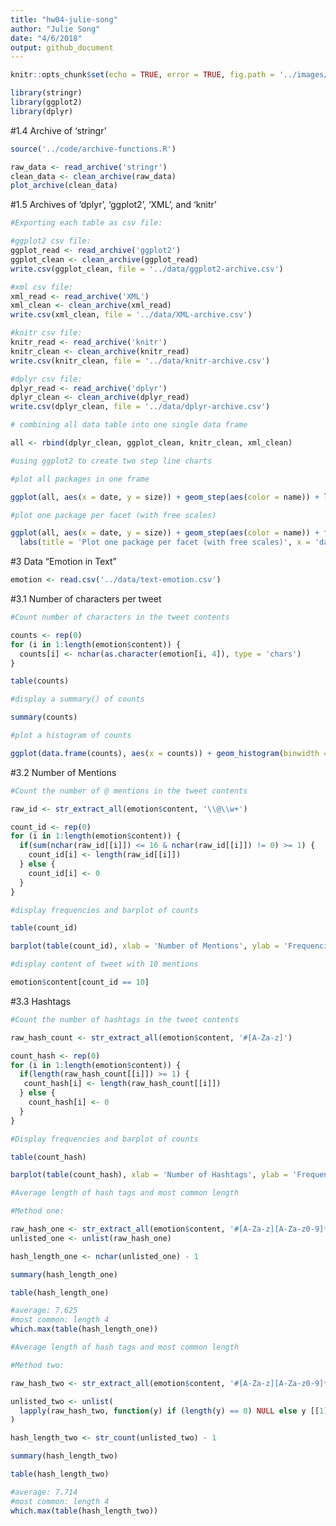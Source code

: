 ```yaml
---
title: "hw04-julie-song"
author: "Julie Song"
date: "4/6/2018"
output: github_document
---
```


```r
knitr::opts_chunk$set(echo = TRUE, error = TRUE, fig.path = '../images/')
```

```r
library(stringr)
library(ggplot2)
library(dplyr)
```


#1.4 Archive of 'stringr'

```r
source('../code/archive-functions.R')
```

```r
raw_data <- read_archive('stringr')
clean_data <- clean_archive(raw_data)
plot_archive(clean_data)
```

#1.5 Archives of 'dplyr', 'ggplot2', 'XML', and 'knitr'

```r
#Exporting each table as csv file: 

#ggplot2 csv file: 
ggplot_read <- read_archive('ggplot2')
ggplot_clean <- clean_archive(ggplot_read)
write.csv(ggplot_clean, file = '../data/ggplot2-archive.csv')

#xml csv file: 
xml_read <- read_archive('XML')
xml_clean <- clean_archive(xml_read)
write.csv(xml_clean, file = '../data/XML-archive.csv')

#knitr csv file:
knitr_read <- read_archive('knitr')
knitr_clean <- clean_archive(knitr_read)
write.csv(knitr_clean, file = '../data/knitr-archive.csv')

#dplyr csv file: 
dplyr_read <- read_archive('dplyr')
dplyr_clean <- clean_archive(dplyr_read)
write.csv(dplyr_clean, file = '../data/dplyr-archive.csv')

```

```r

# combining all data table into one single data frame

all <- rbind(dplyr_clean, ggplot_clean, knitr_clean, xml_clean)

#using ggplot2 to create two step line charts

#plot all packages in one frame

ggplot(all, aes(x = date, y = size)) + geom_step(aes(color = name)) + labs(title = 'Plot all packages in one frame', x = 'date', y = 'Size (Kilobytes)')

#plot one package per facet (with free scales)

ggplot(all, aes(x = date, y = size)) + geom_step(aes(color = name)) + facet_wrap(~name, scales = 'free') + theme(legend.position="none") + 
  labs(title = 'Plot one package per facet (with free scales)', x = 'date', y = 'Size (Kilobytes)')

```

#3 Data "Emotion in Text"

```r
emotion <- read.csv('../data/text-emotion.csv')
```

#3.1 Number of characters per tweet

```r

#Count number of characters in the tweet contents

counts <- rep(0)
for (i in 1:length(emotion$content)) {
  counts[i] <- nchar(as.character(emotion[i, 4]), type = 'chars')
}

table(counts)

#display a summary() of counts

summary(counts)

#plot a histogram of counts

ggplot(data.frame(counts), aes(x = counts)) + geom_histogram(binwidth = 5, fill = '#4286f4', color = 'white') + labs(x = 'Word Counts', y = 'Frequency', title = 'Histogram of Number of Characters in Tweets Content')

```

#3.2 Number of Mentions

```r
#Count the number of @ mentions in the tweet contents

raw_id <- str_extract_all(emotion$content, '\\@\\w+')

count_id <- rep(0)
for (i in 1:length(emotion$content)) {
  if(sum(nchar(raw_id[[i]]) <= 16 & nchar(raw_id[[i]]) != 0) >= 1) {
    count_id[i] <- length(raw_id[[i]])
  } else {
    count_id[i] <- 0
  }
}

#display frequencies and barplot of counts

table(count_id)

barplot(table(count_id), xlab = 'Number of Mentions', ylab = 'Frequencies', main = 'Barplot of Number of Mentions', col = '#4286f4')

#display content of tweet with 10 mentions

emotion$content[count_id == 10]

```

#3.3 Hashtags

```r
#Count the number of hashtags in the tweet contents

raw_hash_count <- str_extract_all(emotion$content, '#[A-Za-z]')

count_hash <- rep(0)
for (i in 1:length(emotion$content)) {
  if(length(raw_hash_count[[i]]) >= 1) {
   count_hash[i] <- length(raw_hash_count[[i]])
  } else {
    count_hash[i] <- 0
  }
}

#Display frequencies and barplot of counts

table(count_hash)

barplot(table(count_hash), xlab = 'Number of Hashtags', ylab = 'Frequencies', main = 'Barplot of Number of Hashtags', col = '#4286f4')
```

```r
#Average length of hash tags and most common length

#Method one: 

raw_hash_one <- str_extract_all(emotion$content, '#[A-Za-z][A-Za-z0-9]*')
unlisted_one <- unlist(raw_hash_one)

hash_length_one <- nchar(unlisted_one) - 1

summary(hash_length_one)

table(hash_length_one)

#average: 7.625
#most common: length 4
which.max(table(hash_length_one))


```

```r
#Average length of hash tags and most common length

#Method two: 

raw_hash_two <- str_extract_all(emotion$content, '#[A-Za-z][A-Za-z0-9]*')

unlisted_two <- unlist(
  lapply(raw_hash_two, function(y) if (length(y) == 0) NULL else y [[1]])
)

hash_length_two <- str_count(unlisted_two) - 1

summary(hash_length_two)

table(hash_length_two)

#average: 7.714
#most common: length 4
which.max(table(hash_length_two))


```

